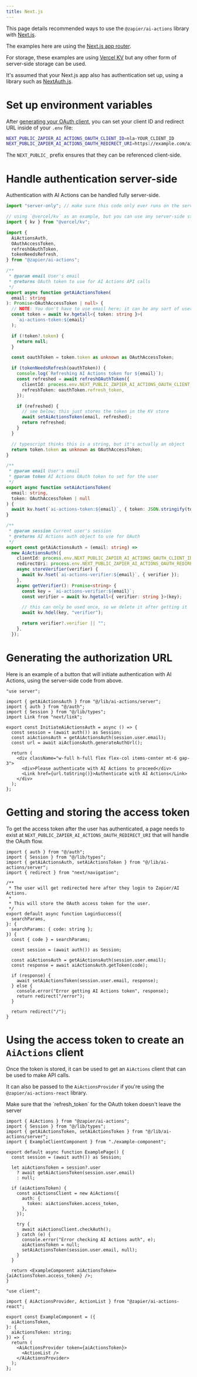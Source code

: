 ```yaml
---
title: Next.js
---
```


This page details recommended ways to use the `@zapier/ai-actions` library with [Next.js](https://nextjs.org/).

The examples here are using the [Next.js app router](https://nextjs.org/docs/app).

For storage, these examples are using [Vercel KV](https://vercel.com/docs/storage/vercel-kv) but any other form of server-side storage can be used.

It's assumed that your Next.js app also has authentication set up, using a library such as [NextAuth.js](https://next-auth.js.org/).

# Set up environment variables

After [generating your OAuth client](/ai-actions/libraries/nodejs/authentication#getting-an-oauth-token), you can set your client ID and redirect URL inside of your `.env` file:

```sh .env
NEXT_PUBLIC_ZAPIER_AI_ACTIONS_OAUTH_CLIENT_ID=nla-YOUR_CLIENT_ID
NEXT_PUBLIC_ZAPIER_AI_ACTIONS_OAUTH_REDIRECT_URI=https://example.com/ai-actions-auth-callback
```

The `NEXT_PUBLIC_` prefix ensures that they can be referenced client-side.

# Handle authentication server-side

Authentication with AI Actions can be handled fully server-side.

```ts @/lib/ai-actions/server.ts
import "server-only"; // make sure this code only ever runs on the server

// using `@vercel/kv` as an example, but you can use any server-side storage
import { kv } from "@vercel/kv";

import {
  AiActionsAuth,
  OAuthAccessToken,
  refreshOAuthToken,
  tokenNeedsRefresh,
} from "@zapier/ai-actions";

/**
 * @param email User's email
 * @returns OAuth token to use for AI Actions API calls
 */
export async function getAiActionsToken(
  email: string
): Promise<OAuthAccessToken | null> {
  // NOTE: You don't have to use email here; it can be any sort of user identifier
  const token = await kv.hgetall<{ token: string }>(
    `ai-actions-token:${email}`
  );

  if (!token?.token) {
    return null;
  }

  const oauthToken = token.token as unknown as OAuthAccessToken;

  if (tokenNeedsRefresh(oauthToken)) {
    console.log(`Refreshing AI Actions token for ${email}`);
    const refreshed = await refreshOAuthToken({
      clientId: process.env.NEXT_PUBLIC_ZAPIER_AI_ACTIONS_OAUTH_CLIENT_ID!,
      refreshToken: oauthToken.refresh_token,
    });

    if (refreshed) {
      // see below; this just stores the token in the KV store
      await setAiActionsToken(email, refreshed);
      return refreshed;
    }
  }

  // typescript thinks this is a string, but it's actually an object
  return token.token as unknown as OAuthAccessToken;
}

/**
 * @param email User's email
 * @param token AI Actions OAuth token to set for the user
 */
export async function setAiActionsToken(
  email: string,
  token: OAuthAccessToken | null
) {
  await kv.hset(`ai-actions-token:${email}`, { token: JSON.stringify(token) });
}

/**
 * @param session Current user's session
 * @returns AI Actions auth object to use for OAuth
 */
export const getAiActionsAuth = (email: string) =>
  new AiActionsAuth({
    clientId: process.env.NEXT_PUBLIC_ZAPIER_AI_ACTIONS_OAUTH_CLIENT_ID!,
    redirectUri: process.env.NEXT_PUBLIC_ZAPIER_AI_ACTIONS_OAUTH_REDIRECT_URI!,
    async storeVerifier(verifier) {
      await kv.hset(`ai-actions-verifier:${email}`, { verifier });
    },
    async getVerifier(): Promise<string> {
      const key = `ai-actions-verifier:${email}`;
      const verifier = await kv.hgetall<{ verifier: string }>(key);

      // this can only be used once, so we delete it after getting it
      await kv.hdel(key, "verifier");

      return verifier?.verifier || "";
    },
  });
```

# Generating the authorization URL

Here is an example of a button that will initiate authentication with AI Actions, using the server-side code from above.

```tsx initiate-ai-actions-auth.tsx
"use server";

import { getAiActionsAuth } from "@/lib/ai-actions/server";
import { auth } from "@/auth";
import { Session } from "@/lib/types";
import Link from "next/link";

export const InitiateAiActionsAuth = async () => {
  const session = (await auth()) as Session;
  const aiActionsAuth = getAiActionsAuth(session.user.email);
  const url = await aiActionsAuth.generateAuthUrl();

  return (
    <div className="w-full h-full flex flex-col items-center mt-6 gap-3">
      <div>Please authenticate with AI Actions to proceed</div>
      <Link href={url.toString()}>Authenticate with AI Actions</Link>
    </div>
  );
};
```

# Getting and storing the access token

To get the access token after the user has authenticated, a page needs to exist at `NEXT_PUBLIC_ZAPIER_AI_ACTIONS_OAUTH_REDIRECT_URI` that will handle the OAuth flow.

```tsx @/app/NEXT_PUBLIC_ZAPIER_AI_ACTIONS_OAUTH_REDIRECT_URI/page.tsx
import { auth } from "@/auth";
import { Session } from "@/lib/types";
import { getAiActionsAuth, setAiActionsToken } from "@/lib/ai-actions/server";
import { redirect } from "next/navigation";

/**
 * The user will get redirected here after they login to Zapier/AI Actions.
 *
 * This will store the OAuth access token for the user.
 */
export default async function LoginSuccess({
  searchParams,
}: {
  searchParams: { code: string };
}) {
  const { code } = searchParams;

  const session = (await auth()) as Session;

  const aiActionsAuth = getAiActionsAuth(session.user.email);
  const response = await aiActionsAuth.getToken(code);

  if (response) {
    await setAiActionsToken(session.user.email, response);
  } else {
    console.error("Error getting AI Actions token", response);
    return redirect("/error");
  }

  return redirect("/");
}
```

# Using the access token to create an `AiActions` client

Once the token is stored, it can be used to get an `AiActions` client that can be used to make API calls.

It can also be passed to the `AiActionsProvider` if you're using the `@zapier/ai-actions-react` library.

<Warning>
  Make sure that the `refresh_token` for the OAuth token doesn't leave the
  server
</Warning>

```tsx @/app/example-route/page.tsx
import { AiActions } from "@zapier/ai-actions";
import { Session } from "@/lib/types";
import { getAiActionsToken, setAiActionsToken } from "@/lib/ai-actions/server";
import { ExampleClientComponent } from "./example-component";

export default async function ExamplePage() {
  const session = (await auth()) as Session;

  let aiActionsToken = session?.user
    ? await getAiActionsToken(session.user.email)
    : null;

  if (aiActionsToken) {
    const aiActionsClient = new AiActions({
      auth: {
        token: aiActionsToken.access_token,
      },
    });

    try {
      await aiActionsClient.checkAuth();
    } catch (e) {
      console.error("Error checking AI Actions auth", e);
      aiActionsToken = null;
      setAiActionsToken(session.user.email, null);
    }
  }

  return <ExampleComponent aiActionsToken={aiActionsToken.access_token} />;
}
```

```tsx @/app/example-route/example-component.tsx
"use client";

import { AiActionsProvider, ActionList } from "@zapier/ai-actions-react";

export const ExampleComponent = ({
  aiActionsToken,
}: {
  aiActionsToken: string;
}) => {
  return (
    <AiActionsProvider token={aiActionsToken}>
      <ActionList />
    </AiActionsProvider>
  );
};
```
